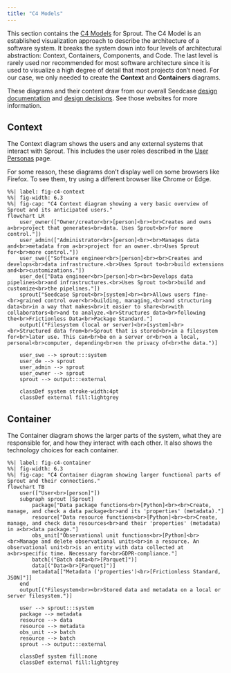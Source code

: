 ```yaml
---
title: "C4 Models"
---
```


This section contains the [C4 Models](https://c4model.com/) for Sprout.
The C4 Model is an established visualization approach to describe the
architecture of a software system. It breaks the system down into four
levels of architectural abstraction: Context, Containers, Components,
and Code. The last level is rarely used nor recommended for most
software architecture since it is used to visualize a high degree of
detail that most projects don't need. For our case, we only needed to
create the **Context** and **Containers** diagrams.

These diagrams and their content draw from our overall Seedcase [design
documentation](https://design.seedcase-project.org/) and [design
decisions](https://decisions.seedcase-project.org/). See those websites
for more information.

## Context

The Context diagram shows the users and any external systems that
interact with Sprout. This includes the user roles described in the
[User Personas](user-personas.qmd#user-types) page.

::: callout-caution
For some reason, these diagrams don't display well on some browsers like
Firefox. To see them, try using a different browser like Chrome or Edge.
:::

```mermaid
%%| label: fig-c4-context
%%| fig-width: 6.3
%%| fig-cap: "C4 Context diagram showing a very basic overview of Sprout and its anticipated users."
flowchart LR
    user_owner(["Owner/creator<br>[person]<br><br>Creates and owns a<br>project that generates<br>data. Uses Sprout<br>for more control."])
    user_admin(["Administrator<br>[person]<br><br>Manages data and<br>metadata from a<br>project for an owner.<br>Uses Sprout for<br>more control."])
    user_swe(["Software engineer<br>[person]<br><br>Creates and develops<br>data infrastructure.<br>Uses Sprout to<br>build extensions and<br>customizations."])
    user_de(["Data engineer<br>[person]<br><br>Develops data pipelines<br>and infrastructures.<br>Uses Sprout to<br>build and customize<br>the pipelines."])
    sprout["Seedcase Sprout<br>[system]<br><br>Allows users fine-<br>grained control over<br>building, managing,<br>and structuring data<br>in a way that makes<br>it easier to share<br>with collaborators<br>and to analyze.<br>Structures data<br>following the<br>Frictionless Data<br>Package Standard."]
    output[("Filesystem (local or server)<br>[system]<br><br>Structured data from<br>Sprout that is stored<br>in a filesystem for<br>later use. This can<br>be on a server or<br>on a local, personal<br>computer, depending<br>on the privacy of<br>the data.")]

    user_swe --> sprout:::system
    user_de --> sprout
    user_admin --> sprout
    user_owner --> sprout
    sprout --> output:::external

    classDef system stroke-width:4pt
    classDef external fill:lightgrey
```

## Container

The Container diagram shows the larger parts of the system, what they
are responsible for, and how they interact with each other. It also
shows the technology choices for each container.

```mermaid
%%| label: fig-c4-container
%%| fig-width: 6.3
%%| fig-cap: "C4 Container diagram showing larger functional parts of Sprout and their connections."
flowchart TB
    user(["User<br>[person]"])
    subgraph sprout [Sprout]
        package["Data package functions<br>[Python]<br><br>Create, manage, and check a data package<br>and its 'properties' (metadata)."]
        resource["Data resource functions<br>[Python]<br><br>Create, manage, and check data resources<br>and their 'properties' (metadata) in a<br>data package."]
        obs_unit["Observational unit functions<br>[Python]<br><br>Manage and delete observational units<br>in a resource. An observational unit<br>is an entity with data collected at a<br>specific time. Necessary for<br>GDPR-compliance."]
        batch[("Batch data<br>[Parquet]")]
        data[("Data<br>[Parquet]")]
        metadata[["Metadata ('properties')<br>[Frictionless Standard, JSON]"]]
    end
    output[("Filesystem<br><br>Stored data and metadata on a local or server filesystem.")]

    user --> sprout:::system
    package --> metadata
    resource --> data
    resource --> metadata
    obs_unit --> batch
    resource --> batch
    sprout --> output:::external

    classDef system fill:none
    classDef external fill:lightgrey
```
